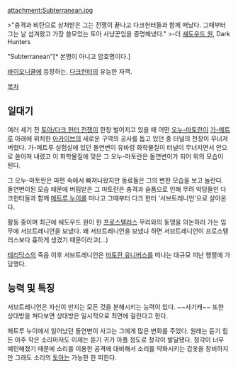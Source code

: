 attachment:Subterranean.jpg

>"충격과 비탄으로 상처받은 그는 전쟁이 끝나고 다크헌터들과 함께 떠났다. 그때부터 그는 날 섬겨왔고 가장 쓸모있는 토아 사냥꾼임을 증명해냈다."
>-더 [[섀도우드 원]], Dark Hunters

"Subterranean"[* 본명이 아니고 암호명이다.] 

[[바이오니클]]에 등장하는, [[다크헌터(바이오니클)|다크헌터]]의 유능한 자객. 

[[목차]]
== 일대기 ==
여러 세기 전 [[토아/다크 헌터 전쟁]]이 한창 벌어지고 있을 때 어떤 [[오누-마토란]]이 [[가-메트루]] 아래에 위치한 [[아카이브]]의 새로운 구역의 공사를 돕고 있던 중 터널의 천장이 무너져버렸다. 가-메트루 실험실에 있던 돌연변이 유바렁 화학물질이 터널이 무너지면서 안으로 쏟아져 내렸고 이 화학물질에 맞은 그 오누-마토란은 돌연변이가 되어 위의 모습이 된다.

그 오누-마토란은 파편 속에서 빠져나왔지만 동료들은 그의 변한 모습을 보고 놀란다. 돌연변이된 모습 때문에 버림받은 그 마토란은 충격과 슬픔으로 인해 무려 악당들인 다크헌터들과 함께 [[메트루 누이]]를 떠나고 그때부터 다크 헌터 '서브트레니언'으로 살아온다.

활동 중이며 최근에 쉐도우드 원이 한 [[프로스텔러스]] 무리와의 동맹을 의논하러 가는 임무에 서브트레니언을 보냈다. 왜 서브트레니언을 보냈냐 하면 서브트레니언이 프로스텔러스보다 흉하게 생겼기 때문이라고(...)

[[테리닥스]]의 죽음 이후 서브트레니언은 [[마토란 유니버스]]를 떠나는 대규모 피난 행렬에 가담했다.

== 능력 및 특징 ==
서브트레니언은 자신이 만지는 모든 것을 분해시키는 능력이 있다. ~~사기캐~~ 또한 상대방을 쳐다보면 상대방은 일시적으로 최면에 걸린다고 한다.

메트루 누이에서 일어났던 돌연변이 사고는 그에게 많은 변화를 주었다. 원래는 듣기 힘든 아주 작은 소리마저도 이제는 듣기 귀가 아플 정도로 청각이 발달됐다. 청각이 너무 예민해졌기 때문에 소리를 이용한 공격에 대비해서 소리를 약화시키는 갑옷을 장비하지만 그래도 소리의 [[토아]]는 가능한 한 피한다.
